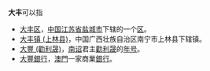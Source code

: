 '''大丰'''可以指
*[[大丰区|大丰区]]，[[中国|中国]][[江苏省|江苏省]][[盐城市|盐城市]]下辖的一个[[区|区]]。
*[[大丰镇_(上林县)|大丰镇 (上林县)]]，中国广西壮族自治区南宁市上林县下辖镇。
*[[大豐_(勸利晟)|大豐 (勸利晟)]]，[[南诏|南诏]]君主[[勸利晟|勸利晟]]的[[年号|年号]]。
*[[大豐銀行|大豐銀行]]，[[澳門|澳門]]一家商業[[銀行|銀行]]。
{{disambig|Cat=二字中國相關消歧義}}